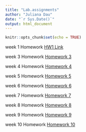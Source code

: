 ```yaml
---
title: "Lab.assignments"
author: "Juliana Dau"
date: "`r Sys.Date()`"
output: html_document
---
```


```r
knitr::opts_chunk$set(echo = TRUE)
```

week 1 Homework [HW1 Link](Hw1.html)

week 3 Homework [Homework 3](Homework-3.html)

week 4 Homework [Homework 4](Homework-4.html)

week 5 Homework [Homework 5](Homework-5.html)

week 6 Homework [Homework 6](Homework-6.html)

week 7 Homework [Homework 7](Homework-7.html)

week 8 Homework [Homework 8](Homework-8.html)

week 9 Homework [Homework 9](Homework-9.html)
 
week 10 Homework [Homework 10](Homework-10.html)
